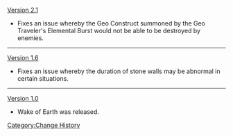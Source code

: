 [[Version 2.1]]
* Fixes an issue whereby the Geo Construct summoned by the Geo Traveler's Elemental Burst would not be able to be destroyed by enemies.
----
[[Version 1.6]]
* Fixes an issue whereby the duration of stone walls may be abnormal in certain situations.
----
[[Version 1.0]]
* Wake of Earth was released.
<noinclude>[[Category:Change History]]</noinclude>
